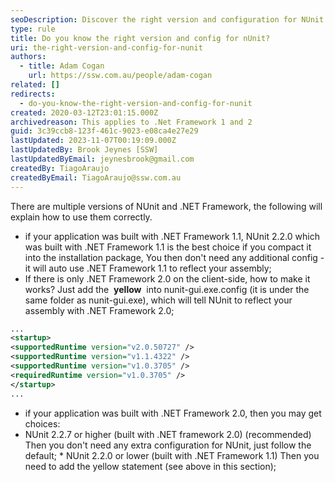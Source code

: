 ```yaml
---
seoDescription: Discover the right version and configuration for NUnit to ensure seamless integration with .NET Framework 1.1 or 2.0, and boost your testing experience.
type: rule
title: Do you know the right version and config for nUnit?
uri: the-right-version-and-config-for-nunit
authors:
  - title: Adam Cogan
    url: https://ssw.com.au/people/adam-cogan
related: []
redirects:
  - do-you-know-the-right-version-and-config-for-nunit
created: 2020-03-12T23:01:15.000Z
archivedreason: This applies to .Net Framework 1 and 2
guid: 3c39ccb8-123f-461c-9023-e08ca4e27e29
lastUpdated: 2023-11-07T00:19:09.000Z
lastUpdatedBy: Brook Jeynes [SSW]
lastUpdatedByEmail: jeynesbrook@gmail.com
createdBy: TiagoAraujo
createdByEmail: TiagoAraujo@ssw.com.au
---
```


There are multiple versions of NUnit and .NET Framework, the following will explain how to use them correctly.
- if your application was built with .NET Framework 1.1, NUnit 2.2.0 which was built with .NET Framework 1.1 is the best choice if you compact it into the installation package, You then don't need any additional config - it will auto use .NET Framework 1.1 to reflect your assembly;
- If there is only .NET Framework 2.0 on the client-side, how to make it works?
  Just add the  **yellow**  into nunit-gui.exe.config (it is under the same folder as nunit-gui.exe), which will tell NUnit to reflect your assembly with .NET Framework 2.0;

```xml
...
<startup>
<supportedRuntime version="v2.0.50727" />
<supportedRuntime version="v1.1.4322" />
<supportedRuntime version="v1.0.3705" />
<requiredRuntime version="v1.0.3705" />
</startup>
...
```

- if your application was built with .NET Framework 2.0, then you may get choices:
- NUnit 2.2.7 or higher (built with .NET framework 2.0) (recommended)
  Then you don't need any extra configuration for NUnit, just follow the default; \* NUnit 2.2.0 or lower (built with .NET Framework 1.1)
  Then you need to add the yellow statement (see above in this section);
